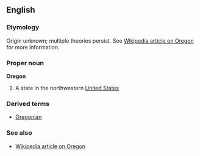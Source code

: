 ==English==

===Etymology===
Origin unknown; multiple theories persist. See [[w:Oregon#Origin_of_Oregon|Wikipedia article on Oregon]] for more information.

===Proper noun===
'''Oregon'''
# A state in the northwestern [[United States]]

===Derived terms===
* [[Oregonian]]
===See also===
* [[w:Oregon|Wikipedia article on Oregon]]